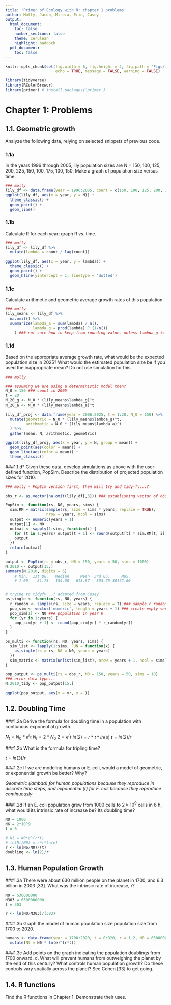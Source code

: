 ```yaml
---
title: 'Primer of Ecology with R: chapter 1 problems'
author: Molly, Jacob, Mireia, Erin, Casey
output: 
  html_document:
    toc: false
    number_sections: false
    theme: cerulean
    highlight: haddock
  pdf_document:
    toc: false
---
```


``` r
knitr::opts_chunk$set(fig.width = 6, fig.height = 4, fig.path = 'Figs/lumpsucker',
                      echo = TRUE, message = FALSE, warning = FALSE)

library(tidyverse)
library(RColorBrewer)
library(primer) # install.packages('primer')
```

# Chapter 1: Problems

## 1.1. Geometric growth
Analyze the following data, relying on selected snippets of previous code.

### 1.1a 
In the years 1996 through 2005, lily population sizes are N = 150, 100, 125, 200, 225, 150, 100, 175, 100, 150. Make a graph of population size versus time. 

```r
### molly
lily_df <- data.frame(year = 1996:2005, count = c(150, 100, 125, 200, 225, 150, 100, 175, 100, 150))
ggplot(lily_df, aes(x = year, y = N)) +
  theme_classic() +
  geom_point() +
  geom_line()
```

### 1.1b
Calculate R for each year; graph R vs. time. 

```r
### molly
lily_df <- lily_df %>%
  mutate(lambda = count / lag(count))

ggplot(lily_df, aes(x = year, y = lambda)) +
  theme_classic() +
  geom_point() +
  geom_hline(yintercept = 1, linetype = 'dotted')
```

### 1.1c 
Calculate arithmetic and geometric average growth rates of this population.

```r
### molly
lily_means <- lily_df %>%
  na.omit() %>%
  summarize(lambda_a = sum(lambda) / n(),
            lambda_g = prod(lambda) ^ (1/n())
    ) ### not sure how to keep from rounding value, unless lambda_g is really that close to 1...?
```

### 1.1d 
Based on the appropriate average growth rate, what would be the expected population size in 2025? What would the estimated population size be if you used the inappropriate mean? Do not use simulation for this. 

```r
### molly

### assuming we are using a deterministic model then?
N_0 = 150 ### count in 2005
t = 20
N_20_g <- N_0 * (lily_means$lambda_g)^t
N_20_a <- N_0 * (lily_means$lambda_a)^t
  
lily_df_proj <- data.frame(year = 2006:2025, t = 1:20, N_0 = 150) %>%
  mutate(geometric = N_0 * (lily_means$lambda_g)^t,
         arithmetic = N_0 * (lily_means$lambda_a)^t
  ) %>%
  gather(mean, N, arithmetic, geometric)

ggplot(lily_df_proj, aes(x = year, y = N, group = mean)) +
  geom_point(aes(color = mean)) +
  geom_line(aes(color = mean)) + 
  theme_classic()
```

###1.1.d* 
Given these data, develop simulations as above with the user-defined function, PopSim. Describe the distribution of projected population sizes for 2010.
```r
### molly - PopSim version first, then will try and tidy-fy...?

obs_r <- as.vector(na.omit(lily_df[,3])) ### establishing vector of observed r values

PopSim <- function(rs, N0, years, sims) {
  sim.RM = matrix(sample(rs, size = sims * years, replace = TRUE),
                  nrow = years, ncol = sims)
  output <- numeric(years + 1)
  output[1] <- N0
  outmat <- sapply(1:sims, function(i) {
    for (t in 1:years) output[t + 1] <- round(output[t] * sim.RM[t, i], 0)
    output
  })
  return(outmat)
}
 
output <- PopSim(rs = obs_r, N0 = 150, years = 50, sims = 1000)
N.2010 <- output[15,]
summary(N.2010, digits = 6)
    # Min.  1st Qu.   Median     Mean  3rd Qu.     Max.
    # 1.00    51.75   154.00   613.87   503.75 30172.00


# trying to tidyfy...? adapted from Casey
ps_single <- function(rs, N0, years) {
  r_random <- sample(rs, size = years, replace = T) ### sample r randomly from observed values
  pop_sim <- vector('numeric', length = years + 1) ### create empty vector to store simulated populations
  pop_sim[1] <- N0 ### population in year 0
  for (yr in 1:years) {
    pop_sim[yr + 1] <- round(pop_sim[yr] * r_random[yr])
  }
}

ps_multi <- function(rs, N0, years, sims) {
  sim_list <- lapply(1:sims, FUN = function(x) {
    ps_single(rs = rs, N0 = N0, years = years)
  })
  sim_matrix <- matrix(unlist(sim_list), nrow = years + 1, ncol = sims)
}

pop_output <- ps_multi(rs = obs_r, N0 = 150, years = 50, sims = 10)
### error data type...
N.2010_tidy <- pop_output[15,]

ggplot(pop_output, aes(x = yr, y = ))
```

## 1.2. Doubling Time

###1.2a
Derive the formula for doubling time in a population with contiunous exponential growth. 

$N_t = N_0 * e^rt$
$N_t = 2*N_0$
$2 = e^rt$
$ln(2) =r*t*ln(e)$
$t = ln(2)/r$

###1.2b
What is the formula for tripling time? 

$t = ln(3)/r$

###1.2c
If we are modeling humans or E. coli, would a model of geometric, or exponential growth be better? Why? 

_Geometric ($lambda$) for human populations because they reproduce in discrete time steps, and exponential ($r$) for E. coli because they reproduce continuously_


###1.2d
If an E. coli population grew from $1000$ cells to $2 × 10^9$ cells in 6 h, what would its intrinsic rate of increase be? Its doubling time?
```r
N0 = 1000
N6 = 2*10^9
t = 6

# Nt = N0*e^(r*t)
# ln(Nt/N0) = r*t*ln(e)
r <- ln(N6/N0)/(t)
doubling <- ln(2)/r
```

## 1.3. Human Population Growth

###1.3a 
There were about 630 million people on the planet in 1700, and 6.3 billion in 2003 [33]. What was the intrinsic rate of increase, r?
```r
N0 = 630000000
N303 = 6300000000
t = 303

r <- ln(N0/N303)/(303)
```

###1.3b 
Graph the model of human population size population size from 1700 to 2020.
```r
humans <- data.frame(year = 1700:2020, t = 0:320, r = 1.2, N0 = 630000000) %>% # placeholder r
  mutate(Nt = N0 * ln(e)^(r*t))

```


###1.3c
Add points on the graph indicating the population doublings from 1700 onward.
d. What will prevent humans from outweighing the planet by the end of this century? What controls human population growth? Do these controls vary spatially across the planet? See Cohen [33] to get going.

## 1.4. R functions

Find the R functions in Chapter 1. Demonstrate their uses.
